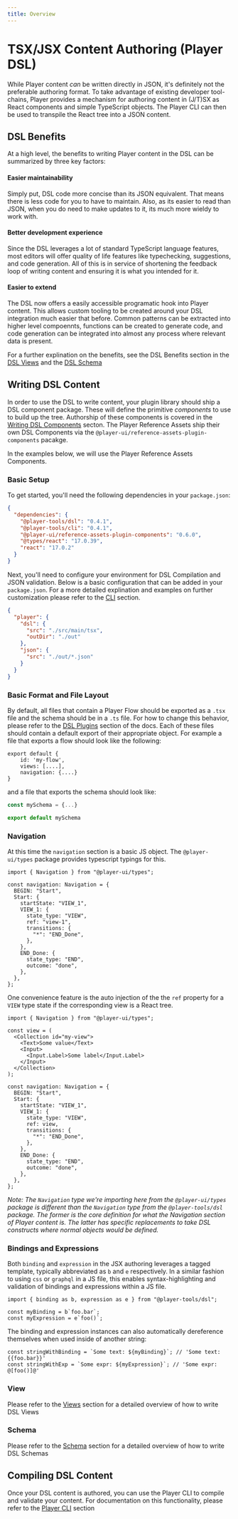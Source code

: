 ```yaml
---
title: Overview
---
```


# TSX/JSX Content Authoring (Player DSL)

While Player content _can_ be written directly in JSON, it's definitely not the preferable authoring format. To take advantage of existing developer tool-chains, Player provides a mechanism for authoring content in (J/T)SX as React components and simple TypeScript objects. The Player CLI can then be used to transpile the React tree into a JSON content.

## DSL Benefits

At a high level, the benefits to writing Player content in the DSL can be summarized by three key factors:

#### Easier maintainability

Simply put, DSL code more concise than its JSON equivalent. That means there is less code for you to have to maintain. Also, as its easier to read than JSON, when you do need to make updates to it, its much more wieldy to work with.

#### Better development experience

Since the DSL leverages a lot of standard TypeScript language features, most editors will offer quality of life features like typechecking, suggestions, and code generation. All of this is in service of shortening the feedback loop of writing content and ensuring it is what you intended for it.

#### Easier to extend

The DSL now offers a easily accessible programatic hook into Player content. This allows custom tooling to be created around your DSL integration much easier that before. Common patterns can be extracted into higher level compoennts, functions can be created to generate code, and code generation can be integrated into almost any process where relevant data is present.

For a further explination on the benefits, see the DSL Benefits section in the [DSL Views](./views#dsl-benefits-in-views) and the [DSL Schema](./schema#dsl-benefit-in-schema)

## Writing DSL Content

In order to use the DSL to write content, your plugin library should ship a DSL component package. These will define the primitive _components_ to use to build up the tree. Authorship of these components is covered in the [Writing DSL Components](../assets/dsl) secton. The Player Reference Assets ship their own DSL Components via the `@player-ui/reference-assets-plugin-components` pacakge.

In the examples below, we will use the Player Reference Assets Components.

### Basic Setup

To get started, you'll need the following dependencies in your `package.json`:

```json
{
  "dependencies": {
    "@player-tools/dsl": "0.4.1",
    "@player-tools/cli": "0.4.1",
    "@player-ui/reference-assets-plugin-components": "0.6.0",
    "@types/react": "17.0.39",
    "react": "17.0.2"
  }
}
```

Next, you'll need to configure your environment for DSL Compilation and JSON validation. Below is a basic configuration that can be added in your `package.json`. For a more detailed explination and examples on further customization please refer to the [CLI](../capabilities/cli) section.

```json
{
  "player": {
    "dsl": {
      "src": "./src/main/tsx",
      "outDir": "./out"
    },
    "json": {
      "src": "./out/*.json"
    }
  }
}
```

### Basic Format and File Layout

By default, all files that contain a Player Flow should be exported as a `.tsx` file and the schema should be in a `.ts` file. For how to change this behavior, please refer to the [DSL Plugins](./plugins) section of the docs. Each of these files should contain a default export of their appropriate object. For example a file that exports a flow should look like the following:

```tsx
export default {
    id: 'my-flow',
    views: [....],
    navigation: {....}
}
```

and a file that exports the schema should look like:

```typescript
const mySchema = {...}

export default mySchema

```

### Navigation

At this time the `navigation` section is a basic JS object. The `@player-ui/types` package provides typescript typings for this.

```tsx
import { Navigation } from "@player-ui/types";

const navigation: Navigation = {
  BEGIN: "Start",
  Start: {
    startState: "VIEW_1",
    VIEW_1: {
      state_type: "VIEW",
      ref: "view-1",
      transitions: {
        "*": "END_Done",
      },
    },
    END_Done: {
      state_type: "END",
      outcome: "done",
    },
  },
};
```

One convenience feature is the auto injection of the the `ref` property for a `VIEW` type state if the corresponding view is a React tree.

```tsx
import { Navigation } from "@player-ui/types";

const view = (
  <Collection id="my-view">
    <Text>Some value</Text>
    <Input>
      <Input.Label>Some label</Input.Label>
    </Input>
  </Collection>
);

const navigation: Navigation = {
  BEGIN: "Start",
  Start: {
    startState: "VIEW_1",
    VIEW_1: {
      state_type: "VIEW",
      ref: view,
      transitions: {
        "*": "END_Done",
      },
    },
    END_Done: {
      state_type: "END",
      outcome: "done",
    },
  },
};
```

_Note: The `Navigation` type we're importing here from the `@player-ui/types` package is different than the `Navigation` type from the `@player-tools/dsl` package. The former is the core definition for what the Navigation section of Player content is. The latter has specific replacements to take DSL constructs where normal objects would be defined._

### Bindings and Expressions

Both `binding` and `expression` in the JSX authoring leverages a tagged template, typically abbreviated as `b` and `e` respectively. In a similar fashion to using `css` or `graphql` in a JS file, this enables syntax-highlighting and validation of bindings and expressions within a JS file.

```tsx
import { binding as b, expression as e } from "@player-tools/dsl";

const myBinding = b`foo.bar`;
const myExpression = e`foo()`;
```

The binding and expression instances can also automatically dereference themselves when used inside of another string:

```tsx
const stringWithBinding = `Some text: ${myBinding}`; // 'Some text: {{foo.bar}}'
const stringWithExp = `Some expr: ${myExpression}`; // 'Some expr: @[foo()]@'
```

### View

Please refer to the [Views](./views) section for a detailed overview of how to write DSL Views

### Schema

Please refer to the [Schema](./schema) section for a detailed overview of how to write DSL Schemas

## Compiling DSL Content

Once your DSL content is authored, you can use the Player CLI to compile and validate your content. For documentation on this functionality, please refer to the [Player CLI](../capabilities/cli) section
